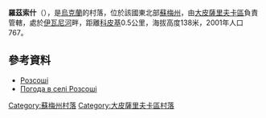 {{coord|50|19|51|N|35|27|36|E|scale:100000_region:UA|display=title}}

'''羅茲索什'''（{{lang-uk|Розсоші}}），是[[烏克蘭|烏克蘭]]的村落，位於該國東北部[[蘇梅州|蘇梅州]]，由[[大皮薩里夫卡區|大皮薩里夫卡區]]負責管轄，處於[[伊瓦尼河|伊瓦尼河]]畔，距離[[科皮基|科皮基]]0.5公里，海拔高度138米，2001年人口767。

==參考資料==
* [http://w1.c1.rada.gov.ua/pls/z7502/A005?rdat1=02.02.2010&rf7571=28844 Розсоші]{{dead link|date=2018年4月 |bot=InternetArchiveBot |fix-attempted=yes }}
* [http://weather.in.ua/ua/symskaja/22629 Погода в селі Розсоші] {{Wayback|url=http://weather.in.ua/ua/symskaja/22629 |date=20111219224017 }}

{{DEFAULTSORT:Розсоші}}
[[Category:蘇梅州村落|Category:蘇梅州村落]]
[[Category:大皮薩里夫卡區村落|Category:大皮薩里夫卡區村落]]


{{Sumy-geo-stub}}